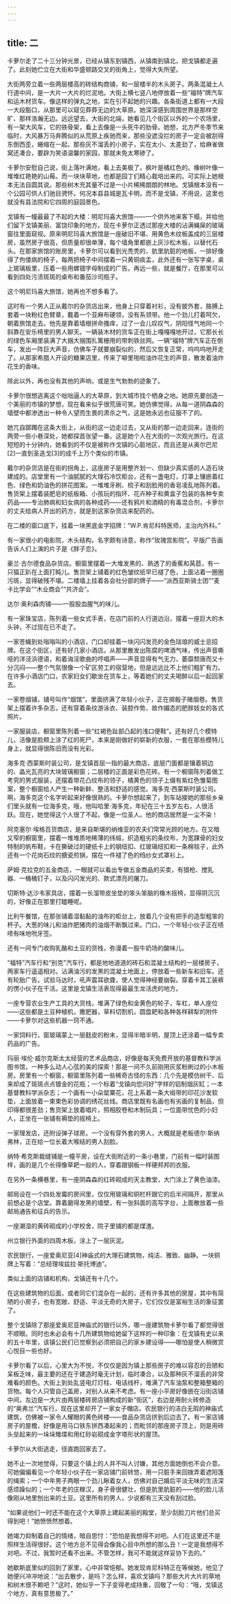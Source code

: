 ```yaml
---
---
---
```

title: 二
---




卡萝尔走了二十三分钟光景，已经从镇东到镇西，从镇南到镇北，把戈镇都走遍了。此刻她伫立在大街和华盛顿路交叉的街角上，觉得大失所望。

大街两旁立着一些两层楼高的砖结构商铺，和一层楼半的木头房子。两条混凝土人行道中间，是一大片一大片的烂泥地。大街上横七竖八地停放着一些“福特”牌汽车和运木材货车。像这样的弹丸之地，实在引不起她的兴趣。各条街道上都有一大段一大段豁口，从那里可以窥见莽莽无边的大草原。她深深感到周围世界是那样空旷、那样浩瀚无边。远远望去，大街的北端，她看见几个街区以外的一个农场里，有一架大风车，它的铁骨架，看上去像是一头死牛的肋骨。她想，北方严冬季节来临时，大风暴万马奔腾似的从荒原上疾驰而来，那些没遮没拦的房子一定会被刮得东倒西歪，蜷缩在一起。那些灰不溜丢的小房子，实在太小、太差劲了，给麻雀做窝还凑合，要辟为笑语温馨的家园，那就未免太寒碜了。

卡萝尔安慰自己说，街上落叶满地，看上去美极了。枫叶是橘红色的。橡树叶像一堆堆红艳艳的山莓。而一块块草地，也都是园丁们精心栽培出来的。可实际上她根本无法自圆其说。那些树木充其量不过是一小片稀稀朗朗的林地。戈镇根本没有一个公园可供人们驰目骋怀。何况本县县城是瓦卡明，而不是戈镇，不用说，这里也就没有县法院和它四周的庭园景色。

戈镇有一幢最最了不起的大楼：明尼玛喜大旅馆——一个供外地来客下榻，并给他们留下戈镇美丽、富饶印象的地方。现在卡萝尔正透过那座大楼的沾满蝇屎的玻璃窗往里面窥视。原来明尼玛喜大旅馆是一座破旧不堪、用黄色木纹板盖成的三层楼房，虽然房子很高，但质量却很单薄，每个墙角里都嵌上灰沙松木板，以替代石头。在那家旅馆的账房里，卡萝尔可以看到光秃秃的、肮里肮脏的地板，一排好像得了佝偻病的椅子，每两把椅子中间摆着一只黄铜痰盂，此外还有一张写字桌，桌上玻璃板里，压着一些用螺钿字母制成的广告。再远一些，就是餐厅，在那里可以看到四处污渍斑斑的桌布和番茄沙司瓶子。

这个明尼玛喜大旅馆，她再也不想多看了。

这时有一个男人正从戴尔的杂货店出来，他身上只穿着衬衫，没有披外套，胳膊上套着一块粉红色臂章，戴着一个亚麻布硬领，没有系领带。他一个劲儿打着呵欠，朝着旅馆走去。他先是靠着墙根拼命搔痒，过了一会儿叹叹气，阴阳怪气地同一个斜靠在安乐椅里的男人聊天。一辆装木材的货车正在街上嘎嘎嘎地开过，它那长长的绿色车厢里装满了大捆大捆围扎篱栅用的带刺铁丝网。一辆“福特”牌汽车正在倒车，发出一阵巨大声音，仿佛车子就要崩裂似的，然后又恢复正常，呜呜呜地开走了。从那家希腊人开设的糖果店里，传来了噼里啪啦油炸花生的声音，散发着油炸花生的香味。

除此以外，再也没有其他的声响，或是生气勃勃的迹象了。

卡萝尔很想逃离这个咄咄逼人的大草原，到大城市找个栖身之地。她原先要创造一个美丽的市镇的梦想，现在看来似乎很荒唐可笑。她仿佛觉得，从每一道阴森森的墙壁中都渗透出一种令人望而生畏的肃杀之气，这是她永远也征服不了的。

她兀自踯躅在这条大街上，从街的这一边走过去，又从街的那一边走回来，连街的两旁一些小巷深处，她都探首张望一番。这是她个人在大街的一次观光旅行。在这短短的十分钟内，她看到的不仅是被称作戈镇的心脏地区，而且还是从奥尔巴尼[2]一直到圣迭戈[3]的成千上万个类似的市镇。

戴尔的杂货店是在街的拐角上，这座房子是用整齐划一、但缺少真实感的人造石块建成的。店堂里有一个油腻腻的大理石冷饮柜台，还有一盏电灯，灯罩上镶嵌着红色、绿色和奶油色的拼花图案。一堆堆牙刷、梳子和刮脸用的香皂凌乱地陈列着。售货架上摆着装肥皂的纸板箱、小孩玩的指环、花卉种子和黄盒子包装的各种专卖药品——专治肺病和妇女病的各种成药——还有鸦片和酒精的有毒混合剂，卡萝尔的丈夫给病人开出的药方，就是到这家杂货店来配药的。

在二楼的窗口底下，挂着一块黑底金字招牌：“W.P.肯尼科特医师，主治内外科。”

有一家很小的电影院，木头结构，名字颇有诗意，称作“玫瑰宫影院”。平版广告画告诉人们上演的片子是《胖子恋》。

豪兰·古尔德食品杂货店。橱窗里摆着一大堆发黑的、熟透了的香蕉和莴苣，有一只猫正趴在上面打盹儿。售货架上铺着的红色皱纹纸早已褪了色，上面沾着一圈圈污斑，显得破残不堪。二楼墙上挂着各会社分部的牌子——“派西亚斯骑士团”“麦卡比学会”“木业商会”“共济会”。

达尔·奥利森肉铺——一股股血腥气的味儿。

有一家珠宝店，陈列着一些女式手表，在店门前的人行道边沿，摆着一座巨大的木头钟，不过现在已不走了。

一家苍蝇到处嗡嗡叫的小酒店，门口却挂着一块闪闪发亮的金色珐琅的威士忌招牌。在这个街区，还有好几家小酒店。从那里散发出陈腐的啤酒气味，传出声音嘶哑的洋泾浜德语，和着诲淫歌曲的哼唱声——声音显得有气无力，萎靡颓唐而又十分沉闷——整个气氛很像一个矿区劳工的宿营地，但是远远比不上他们粗犷有力。在许多小酒店门口，农家妇女们歇坐在货车上，等着她们的丈夫喝醉以后一起回家去。

一家卷烟铺，铺号叫作“烟馆”，里面挤满了年轻小伙子，正在掷骰子赌烟卷。售货架上摆着许多杂志，还有穿着条纹游泳衣、装腔作势、故作媚态的肥胖妓女的各式照片。

一家服装店，橱窗里陈列着一些“红褐色趾部凸起的浅口便鞋”。还有好几个模特儿，活像是脸颊上涂了红的死尸，本来是刚做好的崭新的衣服，一套在那些模特儿身上，就显得很陈旧而没有光彩。

海多克·西蒙斯时装公司，是戈镇首屈一指的最大商店，底层门面都是镶着铜边的、晶光瓦亮的大块玻璃橱窗；二层楼的正面是彩色花砖。有一个橱窗陈列着做工考究的男式服装，还摆着带花凸纹布的领子，橘黄色的领子上缀有紫红色雏菊图案，整个橱窗给人产生一种新鲜、整洁和舒适的感觉。海多克·西蒙斯时装公司。啊，海多克这个名字听起来好像很熟的。卡萝尔想起来了，到车站接她的那些乡亲们里头就有一位海多克，哦，他叫哈里·海多克，年纪在三十五岁左右，人很活跃。现在，她觉得这个人很了不起，像是一位圣人。他的商店居然是一尘不染！

阿克塞尔·埃格百货商店，是来自斯堪的纳维亚的农夫们常常光顾的地方。在又暗又窄的橱窗里，摆着一堆堆质地稀薄的纬缎，织造粗劣的条纹布，为宽踝骨的妇女特制的帆布鞋，卡在撕破过的硬纸卡上的钢纽扣、红玻璃纽扣和一条棉毯子，此外还有一个花岗石纹的搪瓷煎锅，摆在一件褪了色的绉纱女式罩衫上。

萨姆·克拉克的五金商店，一眼就可以看出专做五金商品的买卖，有猎枪、搅乳器、一桶桶钉子，以及闪闪发光的、款式漂亮的屠刀。

切斯特·达沙韦家具店，摆着一长溜带皮坐垫的笨头笨脑的橡木摇椅，显得阴沉沉的，好像正在那里打瞌睡呢。

比利午餐馆，在那张铺着湿黏黏的油布的柜台上，放着几个没有把手的造型粗笨的杯子。大葱的味儿和油炸肥猪肉的油烟不断飘过来。门口，一个年轻小伙子正在啧啧有味地吮牙签。

还有一间专门收购乳酪和土豆的货栈，弥漫着一股牛奶场的酸味儿。

“福特”汽车行和“别克”汽车行，都是地地道道的砖石和混凝土结构的一层楼房子，两家车行遥遥相对。沾满油污的发黑的混凝土地面上，停放着一些新车和旧车。还有轮胎广告。试验马达时，吼声震耳欲聋，使人觉得神经要崩裂。穿着卡其工装裤的愣小伙子在干活。这里是戈镇生活表现得最最生龙活虎的地方。

一座专营农业生产工具的大货栈，堆满了绿色和金黄色的轮子，车杠，单人座位——这些都是土豆种植机，撒肥器，草料切割机，圆盘耙和各种各样耕犁的附件——卡萝尔对这些机器一窍不通。

一家饲料行，窗玻璃蒙上一层麸皮的粉末，显得半暗半明，屋顶上还涂着一幅专卖药品的广告。

玛丽·埃伦·威尔克斯太太经营的艺术品商店，好像是每天免费开放的基督教科学派图书馆，一种多么动人心弦的美的探索！那是一间不久前刚用灰浆粉刷过的小木板房。房里有一个橱窗，橱窗里陈列着一些稀奇古怪的东西：几个先是模仿树干、后来却成了斑斑点点镀金的花瓶；一个标着“戈镇向您问好”字样的铝制烟灰缸；一本基督教科学派杂志；一个画有一小朵罂粟花，花上系着一条大缎带的印花沙发软垫，上面放着一束束色彩协调的绣花丝线。商店里既有名画也有劣画的复制品，但印得都很差劲；售货架上放着唱片，照相胶卷和木制玩具；一位面带忧色的小妇人，正坐在一张铺有褥垫的摇椅上。

一家理发店，还附设弹子球房。一个没有穿外套的男人，大概就是老板德尔·斯纳弗林，正在给一位长着大喉结的男人刮脸。

纳特·希克斯裁缝铺是一幢平房，设在大街附近的一条小巷里，门前有一幅时装图样，画的是几个长得像草耙一般的人，穿着跟钢板一样硬邦邦的衣服。

在另外一条横巷里，有一座阴森森的红砖砌成的天主教堂，大门涂上了黄色油漆。

邮局设在一个四处发霉的房间里，仅仅用玻璃和铜栏杆跟它的后半间隔开，那里从前想必是个店堂。靠着磨得发黑的墙壁，有一张斜面的高写字台，上面散放着一些邮局通告和征兵的告示。

一座潮湿的黄砖砌成的小学校舍，院子里铺的都是煤渣。

州立银行外面的四周木板，涂上了一层灰泥。

农民银行，一座爱奥尼亚[4]神庙式的大理石建筑物，纯洁、雅致、幽静。一块铜牌上写着：“总经理埃兹拉·斯托博迪”。

类似上面的店铺和机构，戈镇还有十几个。

在这些建筑物的后面，或者同它们混杂在一起的，还有许多其他的房屋，其中有简陋的小房子，也有宽敞、舒适、平淡无奇的大房子，它们仅仅是富裕生活的象征罢了。

整个戈镇除了那座爱奥尼亚神庙式的银行以外，哪一座建筑物卡萝尔看了都觉得很不顺眼。同时也未必会有十几所建筑物给她留下这样的一种印象：在戈镇有史以来的五十年里，该镇公民们已觉察到必须把自己的家乡建设得——哪怕是使人稍微赏心悦目一些也好。

卡萝尔看了以后，心里大为不悦，不仅仅是因为镇上那些房子的难以容忍的丑陋和呆板乏味，最主要的还在于建造时毫无计划，临时凑合，以及那种灰不溜丢的非常难看的颜色。大街上到处乱竖电灯灯柱、电话线杆，堆满了汽车油泵和整箱整箱的货物。每个人只管自己盖房，对别人从来不考虑。有一座小平房好像嵌在沿街店铺中间，左边是一大片由两层楼砖房店铺构成的新“街区”，右边是用耐火砖修造的“奥弗兰”汽车行，现在这里却开了一家女子帽店。农民银行的洁白无瑕的神庙式建筑，仿佛被一家令人耀眼的黄色砖楼——食品杂货店挤到后边去了。有一家店铺房子的屋檐，好像是用马口铁东拼西凑起来的；而毗邻的那座房子顶上，则是用砖头垒起来的一垛垛雉堞和用红砂岩砌成金字塔形状的屋顶。

卡萝尔从大街逃走，径直跑回家去了。

她不止一次地觉得，只要这个镇上的人并不叫人讨嫌，其他方面她倒也不会介意。可她偏偏看见一个年轻小伙子在一家店铺门前转悠，用一只脏手来回拨弄着遮阳篷的绳索；一个中年男子两眼一个劲儿瞅着女人，仿佛对自己婚后平淡无味的生活深感烦躁似的；一个年老的庄稼汉，身子骨很健壮，但是肮里肮脏的——他的脸儿活像刚从地里刨出来的土豆。这里所有的男人，少说都有三天没有刮过脸。

“如果说他们一时还不能在这个大草原上建起美丽的殿堂，至少刮脸刀片他们总买得到吧！”她愤愤然想着。

她竭力抑制着自己的情绪，暗自思忖：“恐怕是我想得不对吧。人们在这里还不是照样生活得很好。这个地方总不见得会像我心目中所想的那么丑！一定是我想得不对吧。不过，我暂时还看不出来。不管怎样，我可不能就这样妥协下去的。”

她歇斯底里似的回到了家里，心中非常悒郁。她发现肯尼科特正在等候她，他见了她便兴冲冲地说：“出去散步，是吗？怎么样，喜欢戈镇吗？那些大片大片的草地和树木很不赖吧？”这时，她似乎一下子变得老成持重，回敬了一句：“哦，戈镇这个地方，真有意思极了。”
